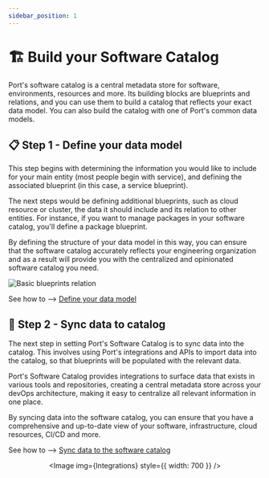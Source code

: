 ```yaml
---
sidebar_position: 1
---
```



# 🏗️ Build your Software Catalog

Port's software catalog is a central metadata store for software, environments, resources and more. Its building blocks are blueprints and relations, and you can use them to build a catalog that reflects your exact data model. You can also build the catalog with one of Port's common data models.

## 📋 Step 1 - Define your data model

This step begins with determining the information you would like to include for your main entity (most people begin with service), and defining the associated blueprint (in this case, a service blueprint).

The next steps would be defining additional blueprints, such as cloud resource or cluster, the data it should include and its relation to other entities.
For instance, if you want to manage packages in your software catalog, you'll define a package blueprint.

By defining the structure of your data model in this way, you can ensure that the software catalog accurately reflects your engineering organization and as a result will provide you with the centralized and opinionated software catalog you need.

![Basic blueprints relation](../../static/img/software-catalog/blueprint/exampleBlueprintsAndRelationsLayout.png)

See how to --> [Define your data model](./define-your-data-model/define-your-data-model.md)

## 🔄 Step 2 - Sync data to catalog

The next step in setting Port's Software Catalog is to sync data into the catalog. This involves using Port's integrations and APIs to import data into the catalog, so that blueprints will be populated with the relevant data.

Port's Software Catalog provides integrations to surface data that exists in various tools and repositories, creating a central metadata store across your devOps architecture, making it easy to centralize all relevant information in one place.

By syncing data into the software catalog, you can ensure that you have a comprehensive and up-to-date view of your software, infrastructure, cloud resources, CI/CD and more.

See how to --> [Sync data to the software catalog](./sync-data-to-catalog/sync-data-to-catalog.md)

<!-- ![integrations](../../static/img/software-catalog/integrations.png) -->

<center>

<Image img={Integrations} style={{ width: 700 }} />

</center>
